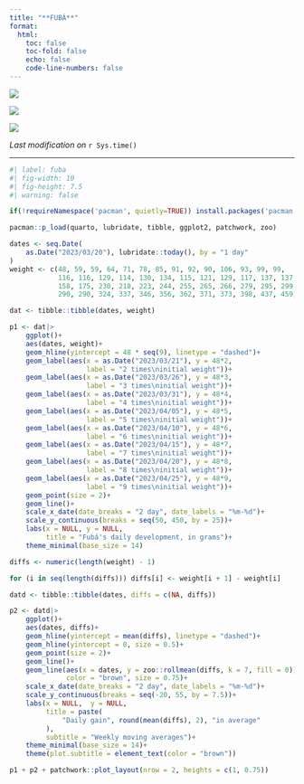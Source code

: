 ```yaml
---
title: "**FUBÁ**"
format:
  html:
    toc: false
    toc-fold: false
    echo: false
    code-line-numbers: false
---
```


::: {layout="[[-10,80,-10], [50,50]]"}
![](fuba_1.jpeg)

![](fuba_2.jpeg)

![](fuba_3.jpeg)
:::

*Last modification on* `r Sys.time()`

***

```r
#| label: fuba
#| fig-width: 10
#| fig-height: 7.5
#| warning: false

if(!requireNamespace('pacman', quietly=TRUE)) install.packages('pacman')

pacman::p_load(quarto, lubridate, tibble, ggplot2, patchwork, zoo)

dates <- seq.Date(
    as.Date("2023/03/20"), lubridate::today(), by = "1 day"
)
weight <- c(48, 59, 59, 64, 71, 78, 85, 91, 92, 90, 106, 93, 99, 99,
            116, 116, 129, 114, 130, 134, 115, 121, 129, 117, 137, 137,
            158, 175, 230, 218, 223, 244, 255, 265, 266, 279, 295, 299,
            290, 290, 324, 337, 346, 356, 362, 371, 373, 398, 437, 459)

dat <- tibble::tibble(dates, weight)

p1 <- dat|>
    ggplot()+
    aes(dates, weight)+
    geom_hline(yintercept = 48 * seq(9), linetype = "dashed")+
    geom_label(aes(x = as.Date("2023/03/21"), y = 48*2,
                   label = "2 times\ninitial weight"))+
    geom_label(aes(x = as.Date("2023/03/26"), y = 48*3,
                   label = "3 times\ninitial weight"))+
    geom_label(aes(x = as.Date("2023/03/31"), y = 48*4,
                   label = "4 times\ninitial weight"))+
    geom_label(aes(x = as.Date("2023/04/05"), y = 48*5,
                   label = "5 times\ninitial weight"))+
    geom_label(aes(x = as.Date("2023/04/10"), y = 48*6,
                   label = "6 times\ninitial weight"))+
    geom_label(aes(x = as.Date("2023/04/15"), y = 48*7,
                   label = "7 times\ninitial weight"))+
    geom_label(aes(x = as.Date("2023/04/20"), y = 48*8,
                   label = "8 times\ninitial weight"))+
    geom_label(aes(x = as.Date("2023/04/25"), y = 48*9,
                   label = "9 times\ninitial weight"))+
    geom_point(size = 2)+
    geom_line()+
    scale_x_date(date_breaks = "2 day", date_labels = "%m-%d")+
    scale_y_continuous(breaks = seq(50, 450, by = 25))+
    labs(x = NULL, y = NULL,
         title = "Fubá's daily development, in grams")+
    theme_minimal(base_size = 14)

diffs <- numeric(length(weight) - 1)

for (i in seq(length(diffs))) diffs[i] <- weight[i + 1] - weight[i]

datd <- tibble::tibble(dates, diffs = c(NA, diffs))

p2 <- datd|>
    ggplot()+
    aes(dates, diffs)+
    geom_hline(yintercept = mean(diffs), linetype = "dashed")+
    geom_hline(yintercept = 0, size = 0.5)+
    geom_point(size = 2)+
    geom_line()+
    geom_line(aes(x = dates, y = zoo::rollmean(diffs, k = 7, fill = 0)),
              color = "brown", size = 0.75)+
    scale_x_date(date_breaks = "2 day", date_labels = "%m-%d")+
    scale_y_continuous(breaks = seq(-20, 55, by = 7.5))+
    labs(x = NULL,  y = NULL,
         title = paste(
             "Daily gain", round(mean(diffs), 2), "in average"
         ),
         subtitle = "Weekly moving averages")+
    theme_minimal(base_size = 14)+
    theme(plot.subtitle = element_text(color = "brown"))

p1 + p2 + patchwork::plot_layout(nrow = 2, heights = c(1, 0.75))

```
